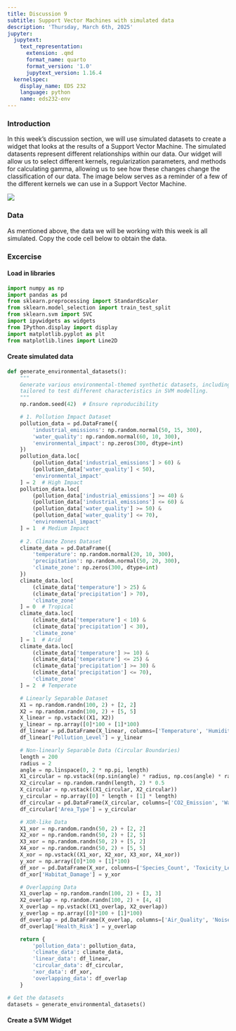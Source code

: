 ```yaml
---
title: Discussion 9
subtitle: Support Vector Machines with simulated data
description: 'Thursday, March 6th, 2025'
jupyter:
  jupytext:
    text_representation:
      extension: .qmd
      format_name: quarto
      format_version: '1.0'
      jupytext_version: 1.16.4
  kernelspec:
    display_name: EDS 232
    language: python
    name: eds232-env
---
```


### Introduction

In this week's discussion section, we will use simulated datasets to create a widget that looks at the results of a Support Vector Machine. The simulated datasents represent different relationships within our data. Our widget will allow us to select different kernels, regularization parameters, and methods for calculating gamma, allowing us to see how these changes change the classification of our data. The image below serves as a reminder of a few of the different kernels we can use in a Support Vector Machine. 

![](svm_kernels.png)

### Data 

As mentioned above, the data we will be working with this week is all simulated. Copy the code cell below to obtain the data. 

### Excercise

#### Load in libraries

```python
import numpy as np
import pandas as pd
from sklearn.preprocessing import StandardScaler
from sklearn.model_selection import train_test_split
from sklearn.svm import SVC
import ipywidgets as widgets
from IPython.display import display
import matplotlib.pyplot as plt
from matplotlib.lines import Line2D
```

#### Create simulated data

```python
def generate_environmental_datasets():
    """
    Generate various environmental-themed synthetic datasets, including new datasets
    tailored to test different characteristics in SVM modelling.
    """
    np.random.seed(42)  # Ensure reproducibility

    # 1. Pollution Impact Dataset
    pollution_data = pd.DataFrame({
        'industrial_emissions': np.random.normal(50, 15, 300),
        'water_quality': np.random.normal(60, 10, 300),
        'environmental_impact': np.zeros(300, dtype=int)
    })
    pollution_data.loc[
        (pollution_data['industrial_emissions'] > 60) & 
        (pollution_data['water_quality'] < 50), 
        'environmental_impact'
    ] = 2  # High Impact
    pollution_data.loc[
        (pollution_data['industrial_emissions'] >= 40) & 
        (pollution_data['industrial_emissions'] <= 60) & 
        (pollution_data['water_quality'] >= 50) & 
        (pollution_data['water_quality'] <= 70), 
        'environmental_impact'
    ] = 1  # Medium Impact
    
    # 2. Climate Zones Dataset
    climate_data = pd.DataFrame({
        'temperature': np.random.normal(20, 10, 300),
        'precipitation': np.random.normal(50, 20, 300),
        'climate_zone': np.zeros(300, dtype=int)
    })
    climate_data.loc[
        (climate_data['temperature'] > 25) & 
        (climate_data['precipitation'] > 70), 
        'climate_zone'
    ] = 0  # Tropical
    climate_data.loc[
        (climate_data['temperature'] < 10) & 
        (climate_data['precipitation'] < 30), 
        'climate_zone'
    ] = 1  # Arid
    climate_data.loc[
        (climate_data['temperature'] >= 10) & 
        (climate_data['temperature'] <= 25) & 
        (climate_data['precipitation'] >= 30) & 
        (climate_data['precipitation'] <= 70), 
        'climate_zone'
    ] = 2  # Temperate

    # Linearly Separable Dataset
    X1 = np.random.randn(100, 2) + [2, 2]
    X2 = np.random.randn(100, 2) + [5, 5]
    X_linear = np.vstack((X1, X2))
    y_linear = np.array([0]*100 + [1]*100)
    df_linear = pd.DataFrame(X_linear, columns=['Temperature', 'Humidity'])
    df_linear['Pollution_Level'] = y_linear

    # Non-linearly Separable Data (Circular Boundaries)
    length = 200
    radius = 2
    angle = np.linspace(0, 2 * np.pi, length)
    X1_circular = np.vstack((np.sin(angle) * radius, np.cos(angle) * radius)).T + np.random.randn(length, 2) * 0.1
    X2_circular = np.random.randn(length, 2) * 0.5
    X_circular = np.vstack((X1_circular, X2_circular))
    y_circular = np.array([0] * length + [1] * length)
    df_circular = pd.DataFrame(X_circular, columns=['CO2_Emission', 'Water_Usage'])
    df_circular['Area_Type'] = y_circular

    # XOR-like Data
    X1_xor = np.random.randn(50, 2) + [2, 2]
    X2_xor = np.random.randn(50, 2) + [2, 5]
    X3_xor = np.random.randn(50, 2) + [5, 2]
    X4_xor = np.random.randn(50, 2) + [5, 5]
    X_xor = np.vstack((X1_xor, X2_xor, X3_xor, X4_xor))
    y_xor = np.array([0]*100 + [1]*100)
    df_xor = pd.DataFrame(X_xor, columns=['Species_Count', 'Toxicity_Level'])
    df_xor['Habitat_Damage'] = y_xor

    # Overlapping Data
    X1_overlap = np.random.randn(100, 2) + [3, 3]
    X2_overlap = np.random.randn(100, 2) + [4, 4]
    X_overlap = np.vstack((X1_overlap, X2_overlap))
    y_overlap = np.array([0]*100 + [1]*100)
    df_overlap = pd.DataFrame(X_overlap, columns=['Air_Quality', 'Noise_Level'])
    df_overlap['Health_Risk'] = y_overlap

    return {
        'pollution_data': pollution_data,
        'climate_data': climate_data,
        'linear_data': df_linear,
        'circular_data': df_circular,
        'xor_data': df_xor,
        'overlapping_data': df_overlap
    }

# Get the datasets
datasets = generate_environmental_datasets()
```

#### Create a SVM Widget
